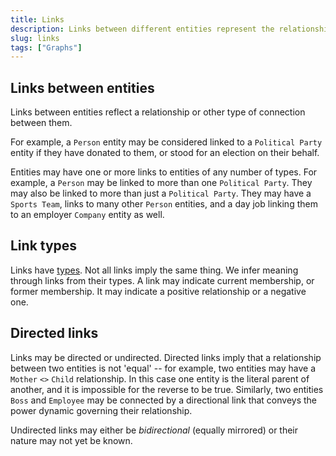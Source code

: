 ```yaml
---
title: Links
description: Links between different entities represent the relationships and connections between them.
slug: links
tags: ["Graphs"]
---
```


## Links between entities

Links between entities reflect a relationship or other type of connection between them.

For example, a `Person` entity may be considered linked to a `Political Party` entity if they have donated to them, or stood for an election on their behalf.

Entities may have one or more links to entities of any number of types. For example, a `Person` may be linked to more than one `Political Party`. They may also be linked to more than just a `Political Party`. They may have a `Sports Team`, links to many other `Person` entities, and a day job linking them to an employer `Company` entity as well.

## Link types

Links have [types](/glossary/types). Not all links imply the same thing. We infer meaning through links from their types. A link may indicate current membership, or former membership. It may indicate a positive relationship or a negative one.

## Directed links

Links may be directed or undirected. Directed links imply that a relationship between two entities is not 'equal' -- for example, two entities may have a `Mother` `<>` `Child` relationship. In this case one entity is the literal parent of another, and it is impossible for the reverse to be true. Similarly, two entities `Boss` and `Employee` may be connected by a directional link that conveys the power dynamic governing their relationship.

Undirected links may either be _bidirectional_ (equally mirrored) or their nature may not yet be known.
